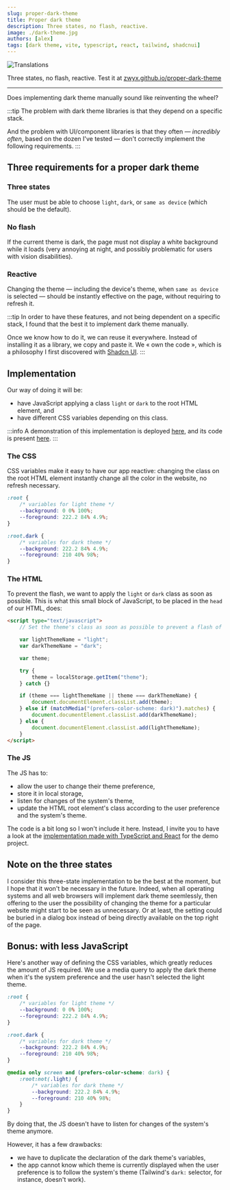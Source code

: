 ```yaml
---
slug: proper-dark-theme
title: Proper dark theme
description: Three states, no flash, reactive.
image: ./dark-theme.jpg
authors: [alex]
tags: [dark theme, vite, typescript, react, tailwind, shadcnui]
---
```



<Image src={darkTheme} alt="Translations" />

Three states, no flash, reactive. Test it at [zwyx.github.io/proper-dark-theme](https://zwyx.github.io/proper-dark-theme)

<!--truncate-->

---

Does implementing dark theme manually sound like reinventing the wheel?

:::tip
The problem with dark theme libraries is that they depend on a specific stack.

And the problem with UI/component libraries is that they often — _incredibly often_, based on the dozen I've tested — don't correctly implement the following requirements.
:::

## Three requirements for a proper dark theme

### Three states

The user must be able to choose `light`, `dark`, or `same as device` (which should be the default).

### No flash

If the current theme is dark, the page must not display a white background while it loads (very annoying at night, and possibly problematic for users with vision disabilities).

### Reactive

Changing the theme — including the device's theme, when `same as device` is selected — should be instantly effective on the page, without requiring to refresh it.

:::tip
In order to have these features, and not being dependent on a specific stack, I found that the best it to implement dark theme manually.

Once we know how to do it, we can reuse it everywhere. Instead of installing it as a library, we copy and paste it. We « own the code », which is a philosophy I first discovered with [Shadcn UI](https://ui.shadcn.com/docs).
:::

## Implementation

Our way of doing it will be:

- have JavaScript applying a class `light` or `dark` to the root HTML element, and
- have different CSS variables depending on this class.

:::info
A demonstration of this implementation is deployed [here](https://zwyx.github.io/proper-dark-theme/), and its code is present [here](https://github.com/Zwyx/proper-dark-theme).
:::

### The CSS

CSS variables make it easy to have our app reactive: changing the class on the root HTML element instantly change all the color in the website, no refresh necessary.

```css
:root {
	/* variables for light theme */
	--background: 0 0% 100%;
	--foreground: 222.2 84% 4.9%;
}

:root.dark {
	/* variables for dark theme */
	--background: 222.2 84% 4.9%;
	--foreground: 210 40% 98%;
}
```

### The HTML

To prevent the flash, we want to apply the `light` or `dark` class as soon as possible. This is what this small block of JavaScript, to be placed in the `head` of our HTML, does:

```html
<script type="text/javascript">
	// Set the theme's class as soon as possible to prevent a flash of the wrong theme

	var lightThemeName = "light";
	var darkThemeName = "dark";

	var theme;

	try {
		theme = localStorage.getItem("theme");
	} catch {}

	if (theme === lightThemeName || theme === darkThemeName) {
		document.documentElement.classList.add(theme);
	} else if (matchMedia("(prefers-color-scheme: dark)").matches) {
		document.documentElement.classList.add(darkThemeName);
	} else {
		document.documentElement.classList.add(lightThemeName);
	}
</script>
```

### The JS

The JS has to:

- allow the user to change their theme preference,
- store it in local storage,
- listen for changes of the system's theme,
- update the HTML root element's class according to the user preference and the system's theme.

The code is a bit long so I won't include it here. Instead, I invite you to have a look at the [implementation made with TypeScript and React](https://github.com/Zwyx/proper-dark-theme/blob/main/src/lib/ThemeContext.tsx) for the demo project.

## Note on the three states

I consider this three-state implementation to be the best at the moment, but I hope that it won't be necessary in the future. Indeed, when all operating systems and all web browsers will implement dark theme seemlessly, then offering to the user the possibility of changing the theme for a particular website might start to be seen as unnecessary. Or at least, the setting could be buried in a dialog box instead of being directly available on the top right of the page.

## Bonus: with less JavaScript

Here's another way of defining the CSS variables, which greatly reduces the amount of JS required. We use a media query to apply the dark theme when it's the system preference and the user hasn't selected the light theme.

```css
:root {
	/* variables for light theme */
	--background: 0 0% 100%;
	--foreground: 222.2 84% 4.9%;
}

:root.dark {
	/* variables for dark theme */
	--background: 222.2 84% 4.9%;
	--foreground: 210 40% 98%;
}

@media only screen and (prefers-color-scheme: dark) {
	:root:not(.light) {
		/* variables for dark theme */
		--background: 222.2 84% 4.9%;
		--foreground: 210 40% 98%;
	}
}
```

By doing that, the JS doesn't have to listen for changes of the system's theme anymore.

However, it has a few drawbacks:

- we have to duplicate the declaration of the dark theme's variables,
- the app cannot know which theme is currently displayed when the user preference is to follow the system's theme (Tailwind's `dark:` selector, for instance, doesn't work).
